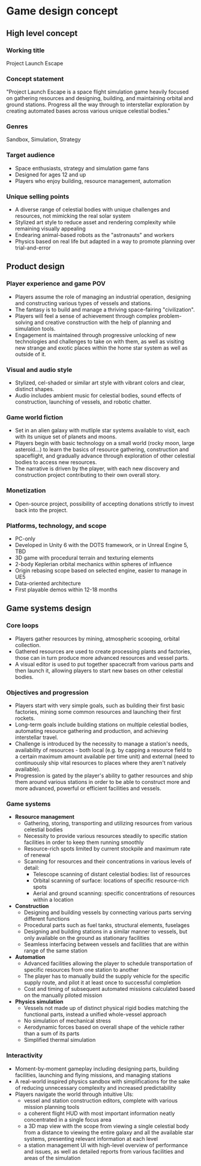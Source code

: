 # Game design concept

## High level concept

### Working title

Project Launch Escape

### Concept statement

"Project Launch Escape is a space flight simulation game heavily focused on gathering resources and designing, building, and maintaining orbital and ground stations. Progress all the way through to interstellar exploration by creating automated bases across various unique celestial bodies."

### Genres

Sandbox, Simulation, Strategy

### Target audience

- Space enthusiasts, strategy and simulation game fans
- Designed for ages 12 and up
- Players who enjoy building, resource management, automation

### Unique selling points

- A diverse range of celestial bodies with unique challenges and resources, not mimicking the real solar system
- Stylized art style to reduce asset and rendering complexity while remaining visually appealing
- Endearing animal-based robots as the "astronauts" and workers
- Physics based on real life but adapted in a way to promote planning over trial-and-error

## Product design

### Player experience and game POV

- Players assume the role of managing an industrial operation, designing and constructing various types of vessels and stations.
- The fantasy is to build and manage a thriving space-fairing "civilization".
- Players will feel a sense of achievement through complex problem-solving and creative construction with the help of planning and simulation tools.
- Engagement is maintained through progressive unlocking of new technologies and challenges to take on with them, as well as visiting new strange and exotic places within the home star system as well as outside of it.

### Visual and audio style

- Stylized, cel-shaded or similar art style with vibrant colors and clear, distinct shapes.
- Audio includes ambient music for celestial bodies, sound effects of construction, launching of vessels, and robotic chatter.

### Game world fiction

- Set in an alien galaxy with mutliple star systems available to visit, each with its unique set of planets and moons.
- Players begin with basic technology on a small world (rocky moon, large asteroid...) to learn the basics of resource gathering, construction and spaceflight, and gradually advance through exploration of other celestial bodies to access new resources.
- The narrative is driven by the player, with each new discovery and construction project contributing to their own overall story.

### Monetization

- Open-source project, possibility of accepting donations strictly to invest back into the project.

### Platforms, technology, and scope

- PC-only
- Developed in Unity 6 with the DOTS framework, or in Unreal Engine 5, TBD
- 3D game with procedural terrain and texturing elements
- 2-body Keplerian orbital mechanics within spheres of influence
- Origin rebasing scope based on selected engine, easier to manage in UE5
- Data-oriented architecture
- First playable demos within 12-18 months

## Game systems design

### Core loops

- Players gather resources by mining, atmospheric scooping, orbital collection.
- Gathered resources are used to create processing plants and factories, those can in turn produce more advanced resources and vessel parts.
- A visual editor is used to put together spacecraft from various parts and then launch it, allowing players to start new bases on other celestial bodies.

### Objectives and progression

- Players start with very simple goals, such as building their first basic factories, mining some common resources and launching their first rockets.
- Long-term goals include building stations on multiple celestial bodies, automating resource gathering and production, and achieving interstellar travel.
- Challenge is introduced by the necessity to manage a station's needs, availability of resources - both local (e.g. by capping a resource field to a certain maximum amount available per time unit) and external (need to continuously ship vital resources to places where they aren't natively available).
- Progression is gated by the player's ability to gather resources and ship them around various stations in order to be able to construct more and more advanced, powerful or efficient facilities and vessels.

### Game systems

- **Resource management**
  - Gathering, storing, transporting and utilizing resources from various celestial bodies
  - Necessity to provide various resources steadily to specific station facilities in order to keep them running smoothly
  - Resource-rich spots limited by current stockpile and maximum rate of renewal
  - Scanning for resources and their concentrations in various levels of detail:
    - Telescope scanning of distant celestial bodies: list of resources
    - Orbital scanning of surface: locations of specific resource-rich spots
    - Aerial and ground scanning: specific concentrations of resources within a location
- **Construction**
  - Designing and building vessels by connecting various parts serving different functions
  - Procedural parts such as fuel tanks, structural elements, fuselages
  - Designing and building stations in a similar manner to vessels, but only available on the ground as stationary facilities
  - Seamless interfacing between vessels and facilities that are within range of the same station
- **Automation**
  - Advanced facilities allowing the player to schedule transportation of specific resources from one station to another
  - The player has to manually build the supply vehicle for the specific supply route, and pilot it at least once to successful completion
  - Cost and timing of subsequent automated missions calculated based on the manually piloted mission
- **Physics simulation**
  - Vessels not made up of distinct physical rigid bodies matching the functional parts, instead a unified whole-vessel approach
  - No simulation of mechanical stress
  - Aerodynamic forces based on overall shape of the vehicle rather than a sum of its parts
  - Simplified thermal simulation

### Interactivity

- Moment-by-moment gameplay including designing parts, building facilities, launching and flying missions, and managing stations
- A real-world inspired physics sandbox with simplifications for the sake of reducing unnecessary complexity and increased predictability
- Players navigate the world through intuitive UIs:
  - vessel and station construction editors, complete with various mission planning tools
  - a coherent flight HUD with most important information neatly concentrated in a single focus area
  - a 3D map view with the scope from viewing a single celestial body from a distance to viewing the entire galaxy and all the available star systems, presenting relevant information at each level
  - a station management UI with high-level overview of performance and issues, as well as detailed reports from various facilities and areas of the simulation